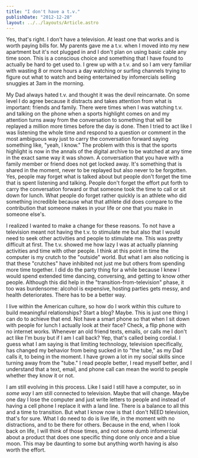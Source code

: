 ```yaml
---
title: "I don't have a t.v."
publishDate: "2012-12-28"
layout: ../../layouts/Article.astro
---
```


Yes, that's right. I don't have a television. At least one that works and is worth paying bills for. My parents gave me a t.v. when I moved into my new apartment but it's not plugged in and I don't plan on using basic cable any time soon. This is a conscious choice and something that I have found to actually be hard to get used to. I grew up with a t.v. and so I am very familiar with wasting 8 or more hours a day watching or surfing channels trying to figure out what to watch and being entertained by infomercials selling snuggies at 3am in the morning.

My Dad always hated t.v. and thought it was the devil reincarnate. On some level I do agree because it distracts and takes attention from what is important: friends and family. There were times when I was watching t.v. and talking on the phone when a sports highlight comes on and my attention turns away from the conversation to something that will be replayed a million more times before the day is done. Then I tried to act like I was listening the whole time and respond to a question or comment in the most ambiguous way just to carry the conversation forward saying something like, "yeah, I know." The problem with this is that the sports highlight is now in the annals of the digital archive to be watched at any time in the exact same way it was shown. A conversation that you have with a family member or friend does not get locked away. It's something that is shared in the moment, never to be replayed but also never to be forgotten. Yes, people may forget what is talked about but people don't forget the time that is spent listening and talking. People don't forget the effort put forth to carry the conversation forward or that someone took the time to call or sit down for lunch. What people do forget rather quickly is an athlete who did something incredible because what that athlete did does compare to the contribution that someone makes in your life or one that you make in someone else's.

I realized I wanted to make a change for these reasons. To not have a television meant not having the t.v. to stimulate me but also that I would need to seek other activities and people to stimulate me. This was pretty difficult at first. The t.v. showed me how lazy I was at actually planning activities and time with other people. I think at this point in time the computer is my crutch to the "outside" world. But what I am also noticing is that these "crutches" have inhibited not just me but others from spending more time together. I did do the party thing for a while because I knew I would spend extended time dancing, conversing, and getting to know other people. Although this did help in the "transition-from-television" phase, it too was burdensome: alcohol is expensive, hosting parties gets messy, and health deteriorates. There has to be a better way.

I live within the American culture, so how do I work within this culture to build meaningful relationships? Start a blog? Maybe. This is just one thing I can do to achieve that end. Not have a smart phone so that when I sit down with people for lunch I actually look at their face? Check, a flip phone with no internet works. Whenever an old friend texts, emails, or calls me I don't act like I'm busy but if I am I call back? Yep, that's called being cordial. I guess what I am saying is that limiting technology, television specifically, has changed my behavior from being sucked in to "the tube," as my Dad calls it, to being in the moment. I have grown a lot in my social skills since turning away from the "tube." I read people better, I read myself better, and I understand that a text, email, and phone call can mean the world to people whether they know it or not.

I am still evolving in this process. Like I said I still have a computer, so in _some way_ I am still connected to television. Maybe that will change. Maybe one day I lose the computer and just write letters to people and instead of having a cell phone I replace it with a land line. There is a balance to all this and a time to transition. But what I know now is that I don't NEED television, that's for sure. What I do need to do is live life, in the moment with no distractions, and to be there for others. Because in the end, when I look back on life, I will think of those times, and not some dumb infomercial about a product that does one specific thing done only once and a blue moon. This may be daunting to some but anything worth having is also worth the effort.
